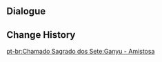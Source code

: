 {{Genius Invokation TCG Stage
|title        = Ganyu: Friendly
|type         = Friendly Fracas
|group        = Invitation Board
|character    = Ganyu
|requirement  = 1
|introduction = "Hmm? My productivity will increase if I do something else for a while? I see. Well, if that's the case..."<br>Hint: Ganyu's deck revolves around the use of her Skill, "Frostflake Arrow." This Skill can do immense DMG to characters on standby.
|objective_1  = Achieve victory
|reward_1     = Ganyu*1
|objective_2  = Achieve victory within 6 Rounds
|reward_2     = Undivided Heart*1
|objective_3  = Win with less than 2 characters defeated
|reward_3     = Undivided Heart*1
|lineup       = Ganyu;Diona;Keqing
|action       = Undivided Heart;Broken Rime's Echo;Skyward Harp;Sacrificial Bow;Gambler's Earrings;Elemental Resonance: Woven Ice;Elemental Resonance: Shattering Ice;Strategize;Changing Shifts;I Haven't Lost Yet!;Knights of Favonius Library;Jade Chamber;The Bestest Travel Companion!;Toss-Up;Liben;Undivided Heart;Broken Rime's Echo;Skyward Harp;Sacrificial Bow;Gambler's Earrings;Elemental Resonance: Woven Ice;Elemental Resonance: Shattering Ice;Strategize;Changing Shifts;I Haven't Lost Yet!;Knights of Favonius Library;Jade Chamber;The Bestest Travel Companion!;Toss-Up;Liben
}}

==Dialogue==
{{Transclude|Genius Invokation TCG/Stage/Ganyu|Friendly Fracas}}

==Change History==
{{Change History|3.3}}

[[pt-br:Chamado Sagrado dos Sete:Ganyu - Amistosa]]